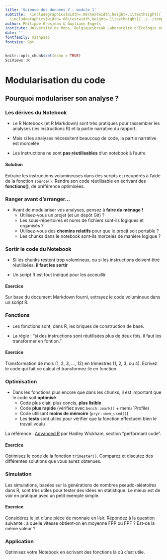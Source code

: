 ```yaml
---
title: 'Science des données V : module 1'
subtitle:  \includegraphics[width=.08\textwidth,height=.1\textheight]{../../template/biodatascience.png}
  \includegraphics[width=.08\textwidth,height=.1\textheight]{../../template/SciViews-logo.pdf} \vfill Modularisation
author: Philippe Grosjean & Guyliann Engels 
institute: Université de Mons, Belgique\break Laboratoire d'Écologie numérique des Milieux aquatiques\break \includegraphics[width=.08\textwidth,height=.1\textheight]{../../template/EcoNum-logo.pdf} \break \url{http://biodatascience-course.sciviews.org} \break \url{sdd@sciviews.org}
date: ''
fontfamily: mathpazo
fontsize: 9pt
---
```


```r
knitr::opts_chunk$set(echo = TRUE)
SciViews::R
```


# Modularisation du code

## Pourquoi modulariser son analyse ?

### Les dérives du Notebook

- Le R Notebook (et R Markdown) sont très pratiques pour rassembler les analyses (les instructions R) et la partie narrative du rapport.

- Mais si les analyses nécessitent beaucoup de code, la partie narrative est morcelée

- Les instructions ne sont **pas réutilisables** d'un notebook à l'autre

#### Solution

Extraire les instructions volumineuses dans des scripts et récupérés à l'aide de la fonction `source()`. Rendre son code réutilisable en écrivant des **fonctions()**, de préférence optimisées.


### Ranger avant d'arranger...

- Avant de modulariser vos analyses, pensez à **faire du ménage\ !**
    + Utilisez-vous un projet (et un dépôt Git)\ ?
    + Les sous-répertoires et noms de fichiers sont-ils logiques et organisés\ ?
    + Utilisez-vous des **chemins relatifs** pour que le proejt soit portable\ ?
    + Les chunks dans le notebook sont-ils morcelés de manière logique\ ?


### Sortir le code du Notebook

- Si les chunks restent trop volumineux, ou si les instructions doivent être réutilisées, **il faut les sortir**

- Un script R est tout indiqué pour les acceuillir


#### Exercice

Sur base du document Markdown fourni, extrayez le code volumineux dans un script R.


### Fonctions

- Les fonctions sont, dans R, les briques de construction de base.

- La règle\ : "si des instructions sont réutilisées plus de deux fois, il faut les transformer en fontion."


#### Exercice

Transformation de mois (1, 2, 3, ..., 12) en trimestres (1, 2, 3, ou 4). Ecrivez le code qui fait ce calcul et transformez-le en fonction.


### Optimisation

- Dans les fonctions plus encore que dans les chunks, il est important que le code soit **optimisé**
    + Code plus clair, plus concis, **plus lisible**
    + Code **plus rapide** (vérifiez avec `bench::mark()` + menu `Profile)
    + Code utilisant **moins de mémoire** (`pryr::mem_used()`)
    + Les **tests** sont utiles pour vérifier que la fonction effectuent bien le travail voulu

La référence\ : [Advanced R](http://adv-r.had.co.nz) par Hadley Wickham, section "performant code".


#### Exercice

Optimisez le code de la fonction `trimester()`. Comparez et discutez des différentes solutions que vous aurez obtenues.


### Simulation

Les simulations, basées sur la générations de nombres pseudo-aléatoires dans R, sont très utiles pour tester des idées en statistique. Le mieux est de voir en pratique avec un petit exemple simple.

#### Exercice

Considérez le jet d'une pièce de monnaie en l'air. Répondez à la question suivante\ : à quelle vitesse obtient-on en moyenne FPP ou FPF\ ? Est-ce la même valeur\ ?


### Application

Optimisez votre Notebook en écrivant des fonctions là où c'est utile.
